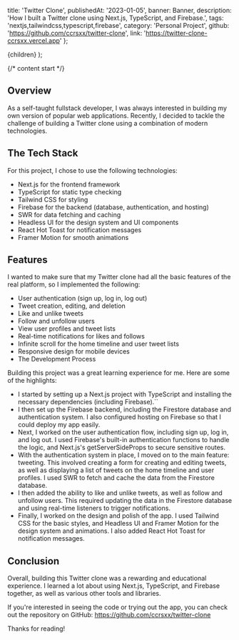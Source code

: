 
  title: 'Twitter Clone',
  publishedAt: '2023-01-05',
  banner: Banner,
  description:
    'How I built a Twitter clone using Next.js, TypeScript, and Firebase.',
  tags: 'nextjs,tailwindcss,typescript,firebase',
  category: 'Personal Project',
  github: 'https://github.com/ccrsxx/twitter-clone',
  link: 'https://twitter-clone-ccrsxx.vercel.app'
};


  <ContentLayout meta={meta}>{children}</ContentLayout>
);

{/* content start */}

## Overview

As a self-taught fullstack developer, I was always interested in building my own version of popular web applications. Recently, I decided to tackle the challenge of building a Twitter clone using a combination of modern technologies.

## The Tech Stack

For this project, I chose to use the following technologies:

- Next.js for the frontend framework
- TypeScript for static type checking
- Tailwind CSS for styling
- Firebase for the backend (database, authentication, and hosting)
- SWR for data fetching and caching
- Headless UI for the design system and UI components
- React Hot Toast for notification messages
- Framer Motion for smooth animations

## Features

I wanted to make sure that my Twitter clone had all the basic features of the real platform, so I implemented the following:

- User authentication (sign up, log in, log out)
- Tweet creation, editing, and deletion
- Like and unlike tweets
- Follow and unfollow users
- View user profiles and tweet lists
- Real-time notifications for likes and follows
- Infinite scroll for the home timeline and user tweet lists
- Responsive design for mobile devices
- The Development Process

Building this project was a great learning experience for me. Here are some of the highlights:

- I started by setting up a Next.js project with TypeScript and installing the necessary dependencies (including Firebase).``
- I then set up the Firebase backend, including the Firestore database and authentication system. I also configured hosting on Firebase so that I could deploy my app easily.
- Next, I worked on the user authentication flow, including sign up, log in, and log out. I used Firebase's built-in authentication functions to handle the logic, and Next.js's getServerSideProps to secure sensitive routes.
- With the authentication system in place, I moved on to the main feature: tweeting. This involved creating a form for creating and editing tweets, as well as displaying a list of tweets on the home timeline and user profiles. I used SWR to fetch and cache the data from the Firestore database.
- I then added the ability to like and unlike tweets, as well as follow and unfollow users. This required updating the data in the Firestore database and using real-time listeners to trigger notifications.
- Finally, I worked on the design and polish of the app. I used Tailwind CSS for the basic styles, and Headless UI and Framer Motion for the design system and animations. I also added React Hot Toast for notification messages.

## Conclusion

Overall, building this Twitter clone was a rewarding and educational experience. I learned a lot about using Next.js, TypeScript, and Firebase together, as well as various other tools and libraries.

If you're interested in seeing the code or trying out the app, you can check out the repository on GitHub: https://github.com/ccrsxx/twitter-clone

Thanks for reading!
